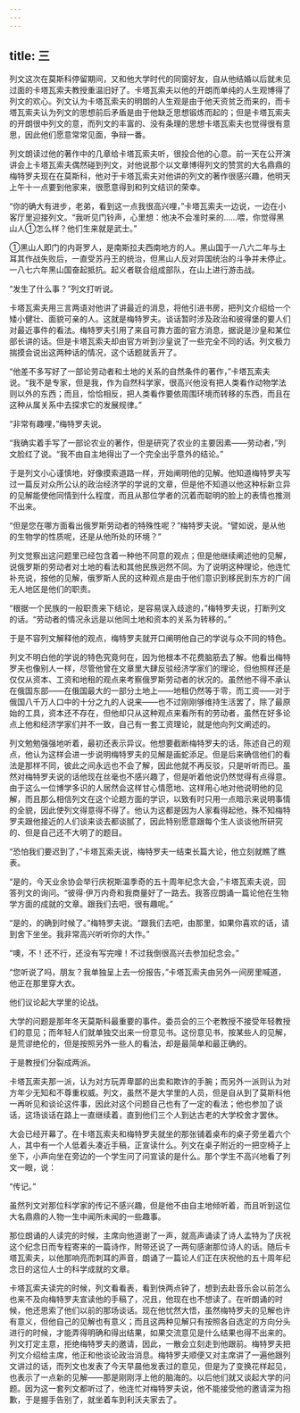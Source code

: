 ```yaml
---
---
---
```

title: 三
---



列文这次在莫斯科停留期间，又和他大学时代的同窗好友，自从他结婚以后就未见过面的卡塔瓦索夫教授重温旧好了。卡塔瓦索夫以他的开朗而单纯的人生观博得了列文的欢心。列文认为卡塔瓦索夫的明朗的人生观是由于他天资贫乏而来的，而卡塔瓦索夫认为列文的思想前后矛盾是由于他缺乏思想锻炼而起的；但是卡塔瓦索夫的开朗很中列文的意，而列文的丰富的、没有条理的思想卡塔瓦索夫也觉得很有意思，因此他们愿意常常见面，争辩一番。

列文朗读过他的著作中的几章给卡塔瓦索夫听，很投合他的心意。前一天在公开演讲会上卡塔瓦索夫偶然碰到列文，对他说那个以文章博得列文的赞赏的大名鼎鼎的梅特罗夫现在在莫斯科，他对于卡塔瓦索夫对他讲的列文的著作很感兴趣，他明天上午十一点要到他家来，很愿意得到和列文结识的荣幸。

“你的确大有进步，老弟，看到这一点我很高兴哩，”卡塔瓦索夫一边说，一边在小客厅里迎接列文。“我听见门铃声，心里想：他决不会准时来的……喂，你觉得黑山人①怎么样？他们生来就是武士。”



①黑山人即门的内哥罗人，是南斯拉夫西南地方的人。黑山国于一八六二年与土耳其作战失败后，一直受苏丹王的统治，但黑山人反对异国统治的斗争并未停止。一八七六年黑山国奋起抵抗。起义者联合组成部队，在山上进行游击战。

“发生了什么事？”列文打听说。

卡塔瓦索夫用三言两语对他讲了讲最近的消息，将他引进书房，把列文介绍给一个矮小健壮、面貌可亲的人。这就是梅特罗夫。谈话暂时涉及政治和彼得堡的要人们对最近事件的看法。梅特罗夫引用了来自可靠方面的官方消息，据说是沙皇和某位部长讲的话。但是卡塔瓦索夫却由官方听到沙皇说了一些完全不同的话。列文极力揣摸会说出这两种话的情况，这个话题就丢开了。

“他差不多写好了一部论劳动者和土地的关系的自然条件的著作，”卡塔瓦索夫说。“我不是专家，但是我，作为自然科学家，很高兴他没有把人类看作动物学法则以外的东西；而且，恰恰相反，把人类看作要依周围环境而转移的东西，而且在这种从属关系中去探求它的发展规律。”

“非常有趣哩，”梅特罗夫说。

“我确实着手写了一部论农业的著作，但是研究了农业的主要因素——劳动者，”列文脸红了说。“我不由自主地得出了一个完全出乎意外的结论。”

于是列文小心谨慎地，好像摸索道路一样，开始阐明他的见解。他知道梅特罗夫写过一篇反对众所公认的政治经济学的学说的文章，但是他不知道以他这种标新立异的见解能使他同情到什么程度，而且从那位学者的沉着而聪明的脸上的表情也推测不出来。

“但是您在哪方面看出俄罗斯劳动者的特殊性呢？”梅特罗夫说。“譬如说，是从他的生物学的性质呢，还是从他所处的环境？”

列文觉察出这问题里已经包含着一种他不同意的观点；但是他继续阐述他的见解，说俄罗斯的劳动者对土地的看法和其他民族迥然不同。为了说明这种理论，他连忙补充说，按他的见解，俄罗斯人民的这种观点是由于他们意识到移民到东方的广阔无人地区是他们的职责。

“根据一个民族的一般职责来下结论，是容易误入歧途的，”梅特罗夫说，打断列文的话。“劳动者的情况永远是以他同土地和资本的关系为转移的。”

于是不容列文解释他的观点，梅特罗夫就开口阐明他自己的学说与众不同的特色。

列文不明白他的学说的特色究竟何在，因为他根本不花费脑筋去了解。他看出梅特罗夫也像别人一样，尽管他曾在文章里大肆反驳经济学家们的理论，但他照样还是仅仅从资本、工资和地租的观点来考察俄罗斯劳动者的状况的。虽然他不得不承认在俄国东部——在俄国最大的一部分土地上——地租仍然等于零，而工资——对于俄国八千万人口中的十分之九的人说来——也不过刚刚够维持生活罢了，除了最原始的工具，资本还不存在，但他却只从这种观点来看所有的劳动者，虽然在好多论点上他和经济学家们并不一致，自己有一套工资理论，就是他向列文阐述的。

列文勉勉强强地听着，最初还表示异议。他想要截断梅特罗夫的话，陈述自己的观点，他认为这样会进一步说明梅特罗夫的见解是画蛇添足。但是后来确信他们的看法是那样不同，彼此之间永远也不会了解，因此他就不再反驳，只是听听而已。虽然对梅特罗夫说的话他现在丝毫也不感兴趣了，但是听着他说仍然觉得有点得意。由于这么一位博学多识的人居然会这样甘心情愿地、这样用心地对他说明他的见解，而且那么相信列文在这个论题方面的学识，以致有时只用一点暗示来说明事情的全貌，因此使列文得意得不得了。他认为这都是因为人家看得起他，殊不知梅特罗夫跟他接近的人们谈来谈去都谈腻了，因此特别愿意跟每个生人谈谈他所研究的、但是自己还不大明了的题目。

“恐怕我们要迟到了，”卡塔瓦索夫说，梅特罗夫一结束长篇大论，他立刻就瞧了瞧表。

“是的，今天业余协会举行庆祝斯温季奇的五十周年纪念大会，”卡塔瓦索夫说，回答列文的询问。“彼得·伊万内奇和我商量好了一路去。我答应朗诵一篇论他在生物学方面的成就的文章。跟我们去吧，很有趣呢。”

“是的，的确到时候了。”梅特罗夫说。“跟我们去吧，由那里，如果你喜欢的话，请到舍下坐坐。我非常高兴听听你的大作。”

“噢，不！还不行，还没有写完哩！不过我倒很高兴去参加纪念会。”

“您听说了吗，朋友？我单独呈上去一份报告，”卡塔瓦索夫由另外一间房里喊道，他正在那里穿大衣。

他们议论起大学里的论战。

大学的问题是那年冬天莫斯科最重要的事件。委员会的三个老教授不接受年轻教授们的意见；而年轻人们就单独交出来一份意见书。这份意见书，按某些人的见解，是荒谬绝伦的，但是按照另外一些人的看法，却是最简单和最正确的。

于是教授们分裂成两派。

卡塔瓦索夫那一派，认为对方玩弄卑鄙的出卖和欺诈的手腕；而另外一派则认为对方年少无知和不尊重权威。列文，虽然不是大学里的人员，但是自从到了莫斯科他一再听见和谈论这件事，因此对这个问题自己也有了一定的看法；他也参加了谈话，这场谈话在路上一直继续着，直到他们三个人到达古老的大学校舍才罢休。

大会已经开幕了。在卡塔瓦索夫和梅特罗夫就坐的那张铺着桌布的桌子旁坐着六个人，其中有一个人低着头凑近手稿，正宣读什么。列文在桌子附近的一把空椅子上坐下，小声向坐在旁边的一个学生问了问宣读的是什么。那个学生不高兴地看了列文一眼，说：

“传记。”

虽然列文对那位科学家的传记不感兴趣，但是他不由自主地倾听着，而且听到这位大名鼎鼎的人物一生中闻所未闻的一些趣事。

那位朗诵的人读完的时候，主席向他道谢了一声，就高声诵读了诗人孟特为了庆祝这个纪念日而专程寄来的一篇诗作，附带还说了一两句感谢那位诗人的话。随后卡塔瓦索夫，以他那响亮而刺耳的声音，朗诵了一篇论人们正在庆祝他的五十周年纪念日的这位人士的科学成就的文章。

卡塔瓦索夫读完的时候，列文看看表，看到快两点钟了，想到去赴音乐会以前怎么也来不及向梅特罗夫宣读他的手稿了，况且，他现在也不想读了。在听朗诵的时候，他还思索了他们以前的那场谈话。现在他忧然大悟，虽然梅特罗夫的见解也许有意义，但他自己的见解也有意义；而且这两种见解只有按照各自选定的方向分头进行的时候，才能弄得明确和得出结果，如果交流意见是什么结果也得不出来的。列文打定主意，拒绝梅特罗夫的邀请，因此，一散会立刻走到他跟前。梅特罗夫把列文介绍给主席，他正和他谈论政治消息。梅特罗夫顺便又对主席讲了一遍他跟列文讲过的话，而列文也发表了今天早晨他发表过的意见，但是为了变换花样起见，也表示了一点新的见解——那是刚刚浮上他的脑海的。以后他们就又谈起大学的问题。因为这一套列文都听过了，他连忙对梅特罗夫说，他不能接受他的邀请深为抱歉，于是握手告别了，就坐着车到利沃夫家去了。